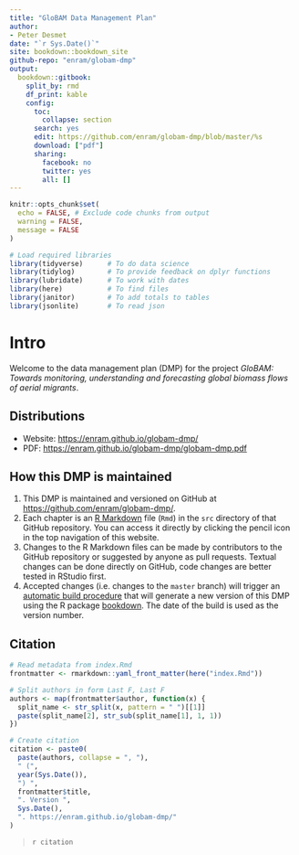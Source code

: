 ```yaml
---
title: "GloBAM Data Management Plan"
author:
- Peter Desmet
date: "`r Sys.Date()`"
site: bookdown::bookdown_site
github-repo: "enram/globam-dmp"
output:
  bookdown::gitbook:
    split_by: rmd
    df_print: kable
    config:
      toc:
        collapse: section
      search: yes
      edit: https://github.com/enram/globam-dmp/blob/master/%s
      download: ["pdf"]
      sharing:
        facebook: no
        twitter: yes
        all: []
---
```


```r
knitr::opts_chunk$set(
  echo = FALSE, # Exclude code chunks from output
  warning = FALSE,
  message = FALSE
)

# Load required libraries
library(tidyverse)      # To do data science
library(tidylog)        # To provide feedback on dplyr functions
library(lubridate)      # To work with dates
library(here)           # To find files
library(janitor)        # To add totals to tables
library(jsonlite)       # To read json
```

<!-- References used in this document -->

[enram-repo]: http://enram.github.io/data-repository/

# Intro

Welcome to the data management plan (DMP) for the project _GloBAM: Towards monitoring, understanding and forecasting global biomass flows of aerial migrants_.

## Distributions

- Website: <https://enram.github.io/globam-dmp/>
- PDF: <https://enram.github.io/globam-dmp/globam-dmp.pdf>

## How this DMP is maintained

1. This DMP is maintained and versioned on GitHub at <https://github.com/enram/globam-dmp/>.
2. Each chapter is an [R Markdown](https://rmarkdown.rstudio.com/) file (`Rmd`) in the `src` directory of that GitHub repository. You can access it directly by clicking the pencil icon in the top navigation of this website.
3. Changes to the R Markdown files can be made by contributors to the GitHub repository or suggested by anyone as pull requests. Textual changes can be done directly on GitHub, code changes are better tested in RStudio first.
4. Accepted changes (i.e. changes to the `master` branch) will trigger an [automatic build procedure](https://travis-ci.org/enram/globam-dmp) that will generate a new version of this DMP using the R package [bookdown](https://bookdown.org/yihui/bookdown/). The date of the build is used as the version number.

## Citation

```r
# Read metadata from index.Rmd
frontmatter <- rmarkdown::yaml_front_matter(here("index.Rmd"))

# Split authors in form Last F, Last F
authors <- map(frontmatter$author, function(x) {
  split_name <- str_split(x, pattern = " ")[[1]]
  paste(split_name[2], str_sub(split_name[1], 1, 1))
})

# Create citation
citation <- paste0(
  paste(authors, collapse = ", "),
  " (",
  year(Sys.Date()),
  ") ",
  frontmatter$title,
  ". Version ",
  Sys.Date(),
  ". https://enram.github.io/globam-dmp/"
)
```

> `r citation`
